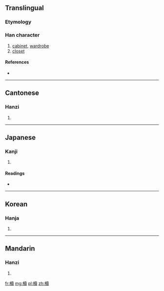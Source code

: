 {{also|椟}}
==Translingual==

===Etymology===
{{Han compound|木|賣|c1=s|c2=p|t1=wood|ls=psc}}

===Han character===
{{Han char|rn=75|rad=木|as=15|sn=19|four=4498<sub>6</sub>|canj=木土田金 (DGWC)}}

# [[cabinet]], [[wardrobe]]
# [[closet]]

====References====
* {{Han ref|kx=0560.280|dkj=15821|dj=0949.250|hdz=21312.010|uh=6ADD|ud=27357|bh=C370|bd=50032}}

----

==Cantonese==

===Hanzi===
{{yue-hanzi|jyut=|y=duk6|sim=椟}}

# {{defn|lang=yue|sort=木15}}

----

==Japanese==

===Kanji===
{{ja-kanji|grade=|rs=木15}}

# {{defn|lang=ja|sort=木15}}

====Readings====
* {{ja-readings|on=[[とく]] (toku), [[どく]] (doku)|kun=[[はこ]] (hako), [[ひつぎ]] (hitsugi)}}

----

==Korean==

===Hanja===
{{ko-hanja|hangeul=독|eumhun=|rv=dok|mr=tok|y=tok}}

# {{defn|lang=ko|sort=木15}}

----

==Mandarin==

===Hanzi===
{{cmn-hanzi|sim=椟|pin=[[dú]] ([[du2]])|wg=tu<sup>2</sup>}}

# {{defn|lang=cmn|sort=木15}}

[[fr:櫝]]
[[mg:櫝]]
[[pl:櫝]]
[[zh:櫝]]